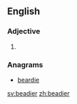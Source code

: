==English==

===Adjective===
{{head|en}}

# {{en-comparative of|beady}}

===Anagrams===
* [[beardie#English|beardie]]

[[sv:beadier]]
[[zh:beadier]]